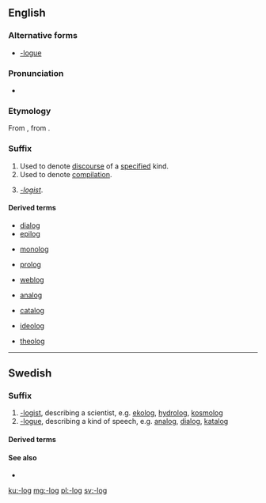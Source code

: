 ==English==

===Alternative forms===
* [[-logue]]

===Pronunciation===
* {{a|US}} {{IPA|/lɒɡ/}}

===Etymology===
From {{etyl|fr|en}} {{term|-logue|lang=fr}}, from {{etyl|grc|en}} {{term|-λόγος|tr=-logos||one who speaks (in a certain manner)|lang=grc}}.

===Suffix===
{{en-suffix}}

# Used to denote [[discourse]] of a [[specify|specified]] kind.
# Used to denote [[compilation]].
# {{context|rare|lang=en}} ''[[-logist]]''.

====Derived terms====
{{rel-top4|-discourse}}
* [[dialog]]
* [[epilog]]
{{rel-mid4}}
* [[monolog]]
{{rel-mid4}}
* [[prolog]]
{{rel-mid4}}
* [[weblog]]
{{rel-bottom}}
{{rel-top4|-compilation}}
* [[analog]]
{{rel-mid4}}
* [[catalog]]
{{rel-mid4}}
{{rel-mid4}}
{{rel-bottom}}
{{rel-top4|-logist}}
{{rel-mid4}}
* [[ideolog]]
{{rel-mid4}}
{{rel-mid4}}
* [[theolog]]
{{rel-bottom}}

----

==Swedish==

===Suffix===
{{head|sv|suffix|definite singular|-logen|indefinite plural|-loger|definite plural|-logerna}}

# [[-logist]], describing a scientist, e.g. [[ekolog]], [[hydrolog]], [[kosmolog]]
# [[-logue]], describing a kind of speech, e.g. [[analog]], [[dialog]], [[katalog]]

====Derived terms====
{{suffixsee|sv}}

====See also====
* {{l/sv|-logi}}

[[ku:-log]]
[[mg:-log]]
[[pl:-log]]
[[sv:-log]]